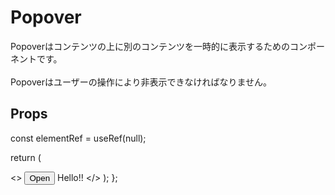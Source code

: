 
<Meta of={PopoverStories} />

# Popover

Popoverはコンテンツの上に別のコンテンツを一時的に表示するためのコンポーネントです。<br></br>
Popoverはユーザーの操作により非表示できなければなりません。

<Primary />

## Props

  const elementRef = useRef(null);

return (

<>
  <Button variants="primary" ref={elementRef}>
    Open
  </Button>
  <Popover anchorElement={elementRef}>Hello!! </Popover>
</>
); };

<PopoverExample />
<Controls />

